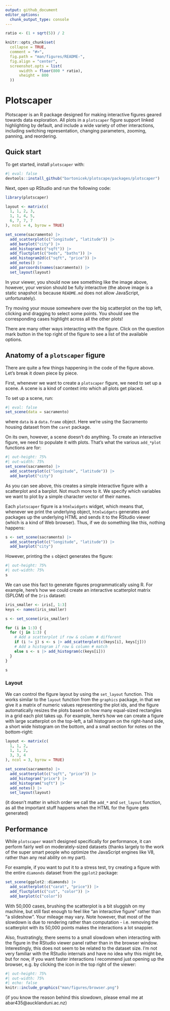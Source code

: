 ```yaml
---
output: github_document
editor_options: 
  chunk_output_type: console
---
```


<!-- README.md is generated from README.Rmd. Please edit that file -->

```r

ratio <- (1 + sqrt(5)) / 2

knitr::opts_chunk$set(
  collapse = TRUE,
  comment = "#>",
  fig.path = "man/figures/README-",
  fig.align = "center",
  screenshot.opts = list(
      vwidth = floor(800 * ratio),
      vheight = 800
  ))
```

# Plotscaper

<!-- badges: start -->
<!-- badges: end -->

Plotscaper is an R package designed for making interactive figures geared towards data exploration. All plots in a `plotscaper` figure support linked highlighting by default, and include a wide variety of other interactions, including switching representation, changing parameters, zooming, panning, and reordering.

## Quick start

To get started, install `plotscaper` with:

```r
#| eval: false
devtools::install_github("bartonicek/plotscape/packages/plotscaper")
```

Next, open up RStudio and run the following code:

```r
library(plotscaper)

layout <- matrix(c(
  1, 1, 2, 3,
  1, 1, 4, 5,
  6, 7, 7, 7
), ncol = 4, byrow = TRUE)

set_scene(sacramento) |>
  add_scatterplot(c("longitude", "latitude")) |>
  add_barplot("city") |>
  add_histogram(c("sqft")) |>
  add_fluctplot(c("beds", "baths")) |>
  add_histogram2d(c("sqft", "price")) |>
  add_notes() |>
  add_parcoords(names(sacramento)) |>
  set_layout(layout)
```

In your viewer, you should now see something like the image above, however, your version should be fully interactive (the above image is a static snapshot is because `README.md` does not allow JavaScript, unfortunately).

Try moving your mouse somewhere over the big scatterplot on the top left, clicking and dragging to select some points. You should see the corresponding cases highlight across all the other plots! 

There are many other ways interacting with the figure. Click on the question mark button in the top right of the figure to see a list of the available options.

## Anatomy of a `plotscaper` figure

There are quite a few things happening in the code of the figure above. Let's break it down piece by piece.

First, whenever we want to create a `plotscaper` figure, we need to set up a scene. A scene is a kind of context into which all plots get placed. 

To set up a scene, run:

```r
#| eval: false
set_scene(data = sacramento)
```

where `data` is a `data.frame` object. Here we're using the Sacramento housing dataset from the `caret` package.

On its own, however, a scene doesn't do anything. To create an interactive figure, we need to populate it with plots. That's what the various `add_*plot` functions are for:

```r
#| out-height: 75%
#| out-width: 75%
set_scene(sacramento) |>
  add_scatterplot(c("longitude", "latitude")) |>
  add_barplot("city")
```

As you can see above, this creates a simple interactive figure with a scatterplot and a barplot. Not much more to it. We specify which variables we want to plot by a simple character vector of their names.

Each `plotscaper` figure is a `htmlwidgets` widget, which means that, whenever we print the underlying object, `htmlwidgets` generates and packages up the underlying HTML and sends it to the RStudio viewer (which is a kind of Web browser). Thus, if we do something like this, nothing happens:

```r
s <- set_scene(sacramento) |>
  add_scatterplot(c("longitude", "latitude")) |>
  add_barplot("city")
```

However, printing the `s` object generates the figure:

```r
#| out-height: 75%
#| out-width: 75%
s
```

We can use this fact to generate figures programmatically using R. For example, here's how we could create an interactive scatterplot matrix (SPLOM) of the `Iris` dataset:

```r

iris_smaller <- iris[, 1:3]
keys <- names(iris_smaller)

s <- set_scene(iris_smaller)

for (i in 1:3) {
  for (j in 1:3) {
    # Add a scatterplot if row & column # different
    if (i != j) s <- s |> add_scatterplot(c(keys[i], keys[j]))
    # Add a histogram if row & column # match
    else s <- s |> add_histogram(c(keys[i])) 
  }
}

s
```

### Layout

We can control the figure layout by using the `set_layout` function. This works similar to the `layout` function from the `graphics` package, in that we give it a matrix of numeric values representing the plot ids, and the figure automatically resizes the plots based on how many equal-sized rectangles in a grid each plot takes up. For example, here's how we can create a figure with large scatterplot on the top-left, a tall histogram on the right-hand side, a short wide histogram on the bottom, and a small section for notes on the bottom-right:

```r

layout <- matrix(c(
  1, 1, 2,
  1, 1, 2,
  3, 3, 4
), ncol = 3, byrow = TRUE)

set_scene(sacramento) |>
  add_scatterplot(c("sqft", "price")) |>
  add_histogram("price") |>
  add_histogram("sqft") |>
  add_notes() |>
  set_layout(layout)

```

(it doesn't matter in which order we call the `add_*` and `set_layout` function, as all the important stuff happens when the HTML for the figure gets generated)

## Performance

While `plotscaper` wasn't designed specifically for performance, it can perform fairly well on moderately-sized datasets (thanks largely to the work of the super smart people who optimize the JavaScript engines like V8, rather than any real ability on my part). 

For example, if you want to put it to a stress test, try creating a figure with the entire `diamonds` dataset from the `ggplot2` package:

```r
set_scene(ggplot2::diamonds) |>
  add_scatterplot(c("carat", "price")) |>
  add_fluctplot(c("cut", "color")) |>
  add_barplot(c("color"))

```

With 50,000 cases, brushing the scatterplot is a bit sluggish on my machine, but still fast enough to feel like "an interactive figure" rather than "a slideshow". Your mileage may vary. Note however, that most of the slowdown is due to rendering rather than computation - i.e. removing the scatterplot with its 50,000 points makes the interactions a lot snappier.

Also, frustratingly, there seems to a small slowdown when interacting with the figure in the RStudio viewer panel rather than in the browser window. Interestingly, this does not seem to be related to the dataset size. I'm not very familiar with the RStudio internals and have no idea why this might be, but for now, if you want faster interactions I recommend just opening up the browser, e.g. by clicking the icon in the top right of the viewer:

```r
#| out-height: 75%
#| out-width: 75%
#| echo: false
knitr::include_graphics("man/figures/browser.png")
```
  
(if you know the reason behind this slowdown, please email me at abar435@aucklanduni.ac.nz)


